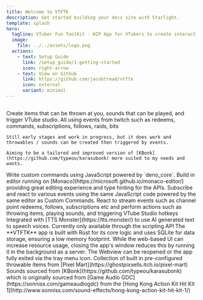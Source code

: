 ```yaml
---
title: Welcome to VTFTK
description: Get started building your docs site with Starlight.
template: splash
hero:
  tagline: VTuber Fun ToolKit - WIP App for VTubers to create interactive experiences with their viewers
  image:
    file: ../../assets/logo.png
  actions:
    - text: Setup Guide
      link: /setup_guide/1-getting-started
      icon: right-arrow
    - text: View on Github
      link: https://github.com/jacobtread/vtftk
      icon: external
      variant: minimal
---
```



## 


<Card title="VTFTK" icon="open-book">
	Create items that can be thrown at you, sounds that can be played, and trigger VTube studio. All using events from twitch such as redeems, commands, subscriptions, follows, raids, bits

	Still early stages and work in progress, but it does work and throwables / sounds can be created then triggered by events.

	Aiming to be a tailored and improved version of [KBonk](https://github.com/typeou/karasubonk) more suited to my needs and wants.
</Card>	


<CardGrid >
	<Card title="Custom Commands" icon="pencil">
		Write custom commands using JavaScript powered by `deno_core`.  Build in editor running on 
		[Monaco](https://microsoft.github.io/monaco-editor/) providing great editing experience and 
		type hinting for the APIs.
	</Card>	
	<Card title="Scripting" icon="pencil">
Subscribe and react to various events using the same JavaScript code powered by the same editor as Custom Commands.
	</Card>
	<Card title="Events" icon="add-document">
		React to stream events such as channel point redeems, follows, subscriptions etc and 
		perform actions such as throwing items, playing sounds, and triggering VTube Studio hotkeys
	</Card>
	<Card title="TTS Monster Integration" icon="setting">
		Integrated with [TTS Monster](https://tts.monster/) to use AI generated text to speech voices. Currently only available through the scripting API
	</Card>
	<Card title="Low resource usage" icon="open-book">
		The **VTFTK** app is built with Rust for its core logic and uses SQLite for data storage, ensuring a low memory footprint. 
		While the web-based UI can increase resource usage, closing the app's window reduces this by running it in the background as a server. The Webview can be reopened or the app fully exited via the tray menu icon.
	</Card>
	<Card title="Built-in assets" icon="open-book">
		Collection of built in pre-configured throwable items from [Pixel Mart](https://ghostpixxells.itch.io/pixel-mart) Sounds sourced from [KBonk](https://github.com/typeou/karasubonk) which is originally sourced from 
		[Game Audio GDC](https://sonniss.com/gameaudiogdc) from the [Hong Kong Action Kit Hit Kit 1](http://www.sonniss.com/sound-effects/hong-kong-action-kit-hit-kit-1/)
	</Card>
</CardGrid>
